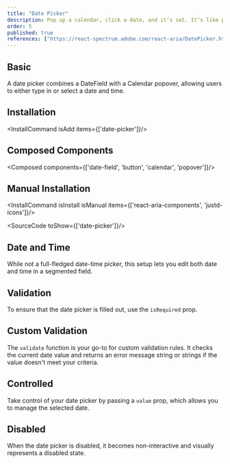 ```yaml
---
title: "Date Picker"
description: Pop up a calendar, click a date, and it’s set. It’s like pointing at a day on the wall calendar, but digital and without the thumbtacks..
order: 5
published: true
references: ["https://react-spectrum.adobe.com/react-aria/DatePicker.html#props"]
---
```


## Basic

A date picker combines a DateField with a Calendar popover, allowing users to either type in or select a date and time.
<How minW72 toUse="date-and-time/date-picker-demo" />

## Installation
<InstallCommand isAdd items={['date-picker']}/>

## Composed Components
<Composed components={['date-field', 'button', 'calendar', 'popover']}/>

## Manual Installation
<InstallCommand isInstall isManual items={['react-aria-components', 'justd-icons']}/>

<SourceCode toShow={['date-picker']}/>

## Date and Time
While not a full-fledged date-time picker, this setup lets you edit both date and time in a segmented field.
<How minW72 toUse="date-and-time/date-time-demo" />

## Validation
To ensure that the date picker is filled out, use the `isRequired` prop.
<How minW72 toUse="date-and-time/date-picker-required-demo" />

## Custom Validation
The `validate` function is your go-to for custom validation rules. It checks the current date value and returns an error message string or strings if the value doesn't meet your criteria.
<How minW72 toUse="date-and-time/date-picker-custom-validation-demo" />

## Controlled
Take control of your date picker by passing a `value` prop, which allows you to manage the selected date.
<How minW72 toUse="date-and-time/date-picker-controlled-demo" />

## Disabled
When the date picker is disabled, it becomes non-interactive and visually represents a disabled state.
<How minW72 toUse="date-and-time/date-picker-disabled-demo" />
